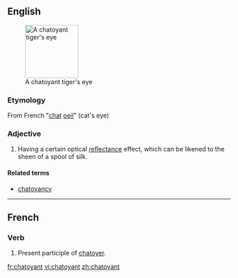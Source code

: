 {{wikipedia|chatoyancy}}
==English==
[[Image:Tigers-Eye.jpg|thumb|120px|right|A chatoyant tiger's eye]]

===Etymology===
From French "[[chat]] [[oeil]]" (cat's eye)

===Adjective===
{{en-adj}}

# {{context|jewelry}} Having a certain optical [[reflectance]] effect, which can be likened to the sheen of a spool of silk.

====Related terms====
* [[chatoyancy]]

----
==French==
===Verb===
#Present participle of [[chatoyer]].

[[fr:chatoyant]]
[[vi:chatoyant]]
[[zh:chatoyant]]
